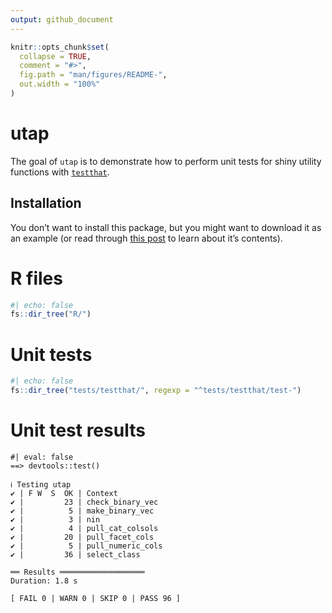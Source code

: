```yaml
---
output: github_document
---
```


<!-- README.md is generated from README.Rmd. Please edit that file -->

```r
knitr::opts_chunk$set(
  collapse = TRUE,
  comment = "#>",
  fig.path = "man/figures/README-",
  out.width = "100%"
)
```

# utap

<!-- badges: start -->
<!-- badges: end -->

The goal of `utap` is to demonstrate how to perform unit tests for shiny utility functions with [`testthat`](https://testthat.r-lib.org/).

## Installation

You don't want to install this package, but you might want to download it as an example (or read through [this post](https://mjfrigaard.github.io/posts/test-shiny-p1/) to learn about it's contents).

# R files

```r
#| echo: false
fs::dir_tree("R/")
```



# Unit tests 

```r
#| echo: false
fs::dir_tree("tests/testthat/", regexp = "^tests/testthat/test-")
```

# Unit test results 

```verbatim
#| eval: false
==> devtools::test()

ℹ Testing utap
✔ | F W  S  OK | Context
✔ |         23 | check_binary_vec
✔ |          5 | make_binary_vec
✔ |          3 | nin          
✔ |          4 | pull_cat_colsols
✔ |         20 | pull_facet_cols
✔ |          5 | pull_numeric_cols
✔ |         36 | select_class 

══ Results ═══════════════════
Duration: 1.8 s

[ FAIL 0 | WARN 0 | SKIP 0 | PASS 96 ]
```





